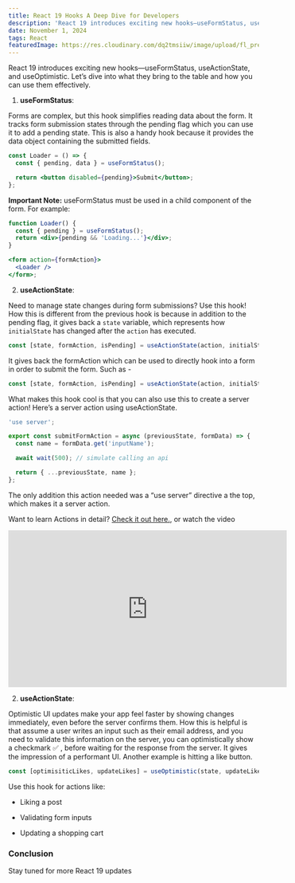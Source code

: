 ```yaml
---
title: React 19 Hooks A Deep Dive for Developers
description: 'React 19 introduces exciting new hooks—useFormStatus, useActionState, and useOptimistic. Let’s dive into what they bring to the table and how you can use them effectively.'
date: November 1, 2024
tags: React
featuredImage: https://res.cloudinary.com/dq2tmsiiw/image/upload/fl_preserve_transparency/v1738998692/maxresdefault_1_agfvbk.jpg?_s=public-apps
---
```


React 19 introduces exciting new hooks—useFormStatus, useActionState, and useOptimistic. Let’s dive into what they bring to the table and how you can use them effectively.

1. **useFormStatus**:

Forms are complex, but this hook simplifies reading data about the form. It tracks form submission states through the pending flag which you can use it to add a pending state. This is also a handy hook because it provides the data object containing the submitted fields.

```jsx
const Loader = () => {
  const { pending, data } = useFormStatus();

  return <button disabled={pending}>Submit</button>;
};
```

**Important Note:**
useFormStatus must be used in a child component of the form. For example:

```jsx
function Loader() {
  const { pending } = useFormStatus();
  return <div>{pending && 'Loading...'}</div>;
}

<form action={formAction}>
  <Loader />
</form>;
```

2. **useActionState**:

Need to manage state changes during form submissions? Use this hook! How this is different from the previous hook is because in addition to the pending flag, it gives back a `state` variable, which represents how `initialState` has changed after the `action` has executed.

```jsx
const [state, formAction, isPending] = useActionState(action, initialState);
```

It gives back the formAction which can be used to directly hook into a form in order to submit the form. Such as -

```jsx
const [state, formAction, isPending] = useActionState(action, initialState);
```

What makes this hook cool is that you can also use this to create a server action! Here’s a server action using useActionState.

```jsx
'use server';

export const submitFormAction = async (previousState, formData) => {
  const name = formData.get('inputName');

  await wait(500); // simulate calling an api

  return { ...previousState, name };
};
```

The only addition this action needed was a “use server” directive a the top, which makes it a server action.

Want to learn Actions in detail? [Check it out here.](https://www.youtube.com/watch?v=ExZUdkfu-KE&ab_channel=ShrutiKapoor), or watch the video

<iframe
  width="560"
  height="315"
  src="https://www.youtube.com/embed/ExZUdkfu-KE?si=81aRW0gTCJwr3uFW"
  title="YouTube video player"
  frameborder="0"
  allow="accelerometer; autoplay; clipboard-write; encrypted-media; gyroscope; picture-in-picture; web-share"
  referrerpolicy="strict-origin-when-cross-origin"
  allowfullscreen
></iframe>

2. **useActionState**:

Optimistic UI updates make your app feel faster by showing changes immediately, even before the server confirms them. How this is helpful is that assume a user writes an input such as their email address, and you need to validate this information on the server, you can optimistically show a checkmark ✅ , before waiting for the response from the server. It gives the impression of a performant UI. Another example is hitting a like button.

```jsx
const [optimisiticLikes, updateLikes] = useOptimistic(state, updateLikesFn);
```

Use this hook for actions like:

- Liking a post

- Validating form inputs

- Updating a shopping cart

### Conclusion

Stay tuned for more React 19 updates

```

```
